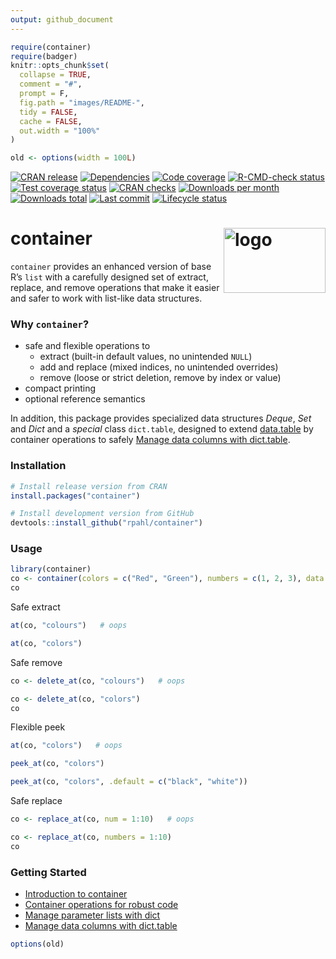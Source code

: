 ```yaml
---
output: github_document
---
```


<!-- README.md is generated from README.Rmd. Please edit that file -->

```r
require(container)
require(badger)
knitr::opts_chunk$set(
  collapse = TRUE,
  comment = "#",
  prompt = F,
  fig.path = "images/README-",
  tidy = FALSE,
  cache = FALSE,
  out.width = "100%"
)

old <- options(width = 100L)
```

<!-- badges: start -->

[![CRAN release](https://www.r-pkg.org/badges/version/container)](https://cran.r-project.org/package=container)
[![Dependencies](https://tinyverse.netlify.app/badge/container)](https://CRAN.R-project.org/package=container)
[![Code coverage](https://codecov.io/gh/rpahl/container/branch/master/graph/badge.svg)](https://app.codecov.io/gh/rpahl/container)
[![R-CMD-check status](https://github.com/rpahl/container/workflows/R-CMD-check/badge.svg)](https://github.com/rpahl/container/actions)
[![Test coverage status](https://github.com/rpahl/container/workflows/test-coverage/badge.svg)](https://github.com/rpahl/container/actions)
[![CRAN checks](https://badges.cranchecks.info/summary/container.svg)](https://cran.r-project.org/web/checks/check_results_container.html)
[![Downloads per month](http://cranlogs.r-pkg.org/badges/last-month/container)](https://cran.r-project.org/package=container)
[![Downloads total](http://cranlogs.r-pkg.org/badges/grand-total/container)](https://cran.r-project.org/package=container)
[![Last commit](https://img.shields.io/github/last-commit/rpahl/container.svg)](https://github.com/rpahl/container/commits/master)
[![Lifecycle status](https://img.shields.io/badge/lifecycle-stable-brightgreen.svg)](https://lifecycle.r-lib.org/articles/stages.html#stable)

<!-- badges: end -->

# container <img src="man/figures/logo.png" alt="logo" align="right" width="163" height="104"/>

`container` provides an enhanced version of base R's `list` with a
carefully designed set of extract, replace, and remove operations that make
it easier and safer to work with list-like data structures.

### Why `container`?

* safe and flexible operations to
  * extract (built-in default values, no unintended `NULL`)
  * add and replace (mixed indices, no unintended overrides)
  * remove (loose or strict deletion, remove by index or value)
* compact printing
* optional reference semantics

In addition, this package provides specialized data structures *Deque*,
*Set* and *Dict* and a *special* class `dict.table`, designed to extend
[data.table](https://CRAN.R-project.org/package=data.table) by
container operations to safely
[Manage data columns with dict.table](https://rpahl.github.io/container/articles/manage-data-columns.html).


### Installation

```r
# Install release version from CRAN
install.packages("container")

# Install development version from GitHub
devtools::install_github("rpahl/container")
```


### Usage

```r
library(container)
co <- container(colors = c("Red", "Green"), numbers = c(1, 2, 3), data = cars)
co
```

Safe extract
```r
at(co, "colours")   # oops

at(co, "colors")
```

Safe remove
```r
co <- delete_at(co, "colours")   # oops

co <- delete_at(co, "colors")
co
```

Flexible peek
```r
at(co, "colors")   # oops

peek_at(co, "colors")

peek_at(co, "colors", .default = c("black", "white"))
```

Safe replace
```r
co <- replace_at(co, num = 1:10)   # oops

co <- replace_at(co, numbers = 1:10)
co
```

### Getting Started

* [Introduction to container](https://rpahl.github.io/container/articles/container.html)
* [Container operations for robust code](https://rpahl.github.io/container/articles/code-development.html)
* [Manage parameter lists with dict](https://rpahl.github.io/container/articles/parameter-list.html)
* [Manage data columns with dict.table](https://rpahl.github.io/container/articles/manage-data-columns.html)





```r
options(old)
```